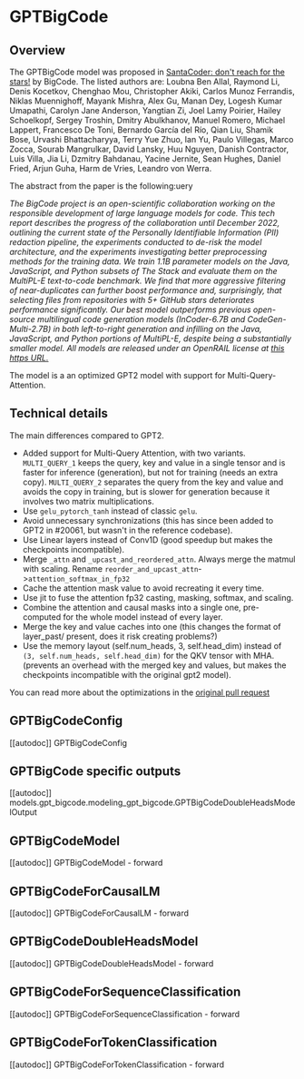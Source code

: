 <!--Copyright 2023 The HuggingFace Team. All rights reserved.

Licensed under the Apache License, Version 2.0 (the "License"); you may not use this file except in compliance with
the License. You may obtain a copy of the License at

http://www.apache.org/licenses/LICENSE-2.0

Unless required by applicable law or agreed to in writing, software distributed under the License is distributed on
an "AS IS" BASIS, WITHOUT WARRANTIES OR CONDITIONS OF ANY KIND, either express or implied. See the License for the
specific language governing permissions and limitations under the License.
-->

# GPTBigCode

## Overview

The GPTBigCode model was proposed in [SantaCoder: don't reach for the stars!](https://arxiv.org/abs/2301.03988) by BigCode. The listed authors are: Loubna Ben Allal, Raymond Li, Denis Kocetkov, Chenghao Mou, Christopher Akiki, Carlos Munoz Ferrandis, Niklas Muennighoff, Mayank Mishra, Alex Gu, Manan Dey, Logesh Kumar Umapathi, Carolyn Jane Anderson, Yangtian Zi, Joel Lamy Poirier, Hailey Schoelkopf, Sergey Troshin, Dmitry Abulkhanov, Manuel Romero, Michael Lappert, Francesco De Toni, Bernardo García del Río, Qian Liu, Shamik Bose, Urvashi Bhattacharyya, Terry Yue Zhuo, Ian Yu, Paulo Villegas, Marco Zocca, Sourab Mangrulkar, David Lansky, Huu Nguyen, Danish Contractor, Luis Villa, Jia Li, Dzmitry Bahdanau, Yacine Jernite, Sean Hughes, Daniel Fried, Arjun Guha, Harm de Vries, Leandro von Werra.

The abstract from the paper is the following:uery

*The BigCode project is an open-scientific collaboration working on the responsible development of large language models for code. This tech report describes the progress of the collaboration until December 2022, outlining the current state of the Personally Identifiable Information (PII) redaction pipeline, the experiments conducted to de-risk the model architecture, and the experiments investigating better preprocessing methods for the training data. We train 1.1B parameter models on the Java, JavaScript, and Python subsets of The Stack and evaluate them on the MultiPL-E text-to-code benchmark. We find that more aggressive filtering of near-duplicates can further boost performance and, surprisingly, that selecting files from repositories with 5+ GitHub stars deteriorates performance significantly. Our best model outperforms previous open-source multilingual code generation models (InCoder-6.7B and CodeGen-Multi-2.7B) in both left-to-right generation and infilling on the Java, JavaScript, and Python portions of MultiPL-E, despite being a substantially smaller model. All models are released under an OpenRAIL license at [this https URL.](https://huggingface.co/bigcode)*

The model is a an optimized GPT2 model with support for Multi-Query-Attention.

## Technical details

The main differences compared to GPT2.
- Added support for Multi-Query Attention, with two variants. `MULTI_QUERY_1` keeps the query, key and value in a single tensor and is faster for inference (generation), but not for training (needs an extra copy). `MULTI_QUERY_2` separates the query from the key and value and avoids the copy in training, but is slower for generation because it involves two matrix multiplications.
- Use `gelu_pytorch_tanh` instead of classic `gelu`.
- Avoid unnecessary synchronizations (this has since been added to GPT2 in #20061, but wasn't in the reference codebase).
- Use Linear layers instead of Conv1D (good speedup but makes the checkpoints incompatible).
- Merge `_attn` and `_upcast_and_reordered_attn`. Always merge the matmul with scaling. Rename `reorder_and_upcast_attn`->`attention_softmax_in_fp32`
- Cache the attention mask value to avoid recreating it every time.
- Use jit to fuse the attention fp32 casting, masking, softmax, and scaling.
- Combine the attention and causal masks into a single one, pre-computed for the whole model instead of every layer.
- Merge the key and value caches into one (this changes the format of layer_past/ present, does it risk creating problems?)
- Use the memory layout (self.num_heads, 3, self.head_dim) instead of `(3, self.num_heads, self.head_dim)` for the QKV tensor with MHA. (prevents an overhead with the merged key and values, but makes the checkpoints incompatible with the original gpt2 model).

You can read more about the optimizations in the [original pull request](https://github.com/huggingface/transformers/pull/22575)

## GPTBigCodeConfig

[[autodoc]] GPTBigCodeConfig

## GPTBigCode specific outputs

[[autodoc]] models.gpt_bigcode.modeling_gpt_bigcode.GPTBigCodeDoubleHeadsModelOutput

## GPTBigCodeModel

[[autodoc]] GPTBigCodeModel
    - forward

## GPTBigCodeForCausalLM

[[autodoc]] GPTBigCodeForCausalLM
    - forward

## GPTBigCodeDoubleHeadsModel

[[autodoc]] GPTBigCodeDoubleHeadsModel
    - forward

## GPTBigCodeForSequenceClassification

[[autodoc]] GPTBigCodeForSequenceClassification
    - forward

## GPTBigCodeForTokenClassification

[[autodoc]] GPTBigCodeForTokenClassification
    - forward
